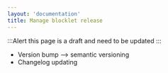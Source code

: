 ```yaml
---
layout: 'documentation'
title: Manage blocklet release
---
```


:::Alert
this page is a draft and need to be updated
:::

- Version bump —> semantic versioning
- Changelog updating
